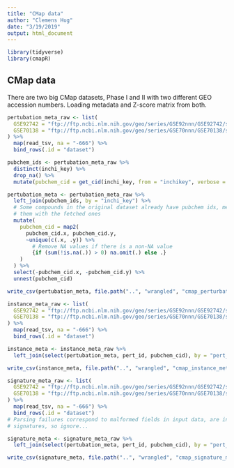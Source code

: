 ```yaml
---
title: "CMap data"
author: "Clemens Hug"
date: "3/19/2019"
output: html_document
---
```


```r
library(tidyverse)
library(cmapR)
```

## CMap data

There are two big CMap datasets, Phase I and II with two different GEO accession
numbers. Loading metadata and Z-score matrix from both.


```r
pertubation_meta_raw <- list(
  GSE92742 = "ftp://ftp.ncbi.nlm.nih.gov/geo/series/GSE92nnn/GSE92742/suppl/GSE92742_Broad_LINCS_pert_info.txt.gz",
  GSE70138 = "ftp://ftp.ncbi.nlm.nih.gov/geo/series/GSE70nnn/GSE70138/suppl/GSE70138_Broad_LINCS_pert_info_2017-03-06.txt.gz"
) %>%
  map(read_tsv, na = "-666") %>%
  bind_rows(.id = "dataset")

pubchem_ids <- pertubation_meta_raw %>%
  distinct(inchi_key) %>%
  drop_na() %>%
  mutate(pubchem_cid = get_cid(inchi_key, from = "inchikey", verbose = FALSE))

pertubation_meta <- pertubation_meta_raw %>%
  left_join(pubchem_ids, by = "inchi_key") %>%
  # Some compounds in the original dataset already have pubchem ids, merging
  # them with the fetched ones
  mutate(
    pubchem_cid = map2(
      pubchem_cid.x, pubchem_cid.y,
      ~unique(c(.x, .y)) %>%
        # Remove NA values if there is a non-NA value
        {if (sum(!is.na(.)) > 0) na.omit(.) else .}
    )
  ) %>%
  select(-pubchem_cid.x, -pubchem_cid.y) %>%
  unnest(pubchem_cid)

write_csv(pertubation_meta, file.path("..", "wrangled", "cmap_perturbation_meta.csv.gz"))
```



```r
instance_meta_raw <- list(
  GSE92742 = "ftp://ftp.ncbi.nlm.nih.gov/geo/series/GSE92nnn/GSE92742/suppl/GSE92742_Broad_LINCS_inst_info.txt.gz",
  GSE70138 = "ftp://ftp.ncbi.nlm.nih.gov/geo/series/GSE70nnn/GSE70138/suppl/GSE70138_Broad_LINCS_inst_info_2017-03-06.txt.gz"
) %>%
  map(read_tsv, na = "-666") %>%
  bind_rows(.id = "dataset")

instance_meta <- instance_meta_raw %>%
  left_join(select(pertubation_meta, pert_id, pubchem_cid), by = "pert_id")

write_csv(instance_meta, file.path("..", "wrangled", "cmap_instance_meta.csv.gz"))
```

```r
signature_meta_raw <- list(
  GSE92742 = "ftp://ftp.ncbi.nlm.nih.gov/geo/series/GSE92nnn/GSE92742/suppl/GSE92742_Broad_LINCS_sig_info.txt.gz",
  GSE70138 = "ftp://ftp.ncbi.nlm.nih.gov/geo/series/GSE70nnn/GSE70138/suppl/GSE70138_Broad_LINCS_sig_info_2017-03-06.txt.gz"
) %>%
  map(read_tsv, na = "-666") %>%
  bind_rows(.id = "dataset")
# Parsing failures correspond to malformed fields in input data, are in irrelevant
# signatures, so ignore...

signature_meta <- signature_meta_raw %>%
  left_join(select(pertubation_meta, pert_id, pubchem_cid), by = "pert_id")

write_csv(signature_meta, file.path("..", "wrangled", "cmap_signature_meta.csv.gz"))
```
